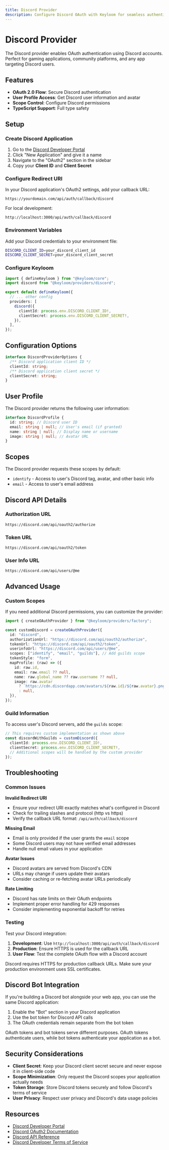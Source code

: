 ```yaml
---
title: Discord Provider
description: Configure Discord OAuth with Keyloom for seamless authentication.
---
```



# Discord Provider

The Discord provider enables OAuth authentication using Discord accounts. Perfect for gaming applications, community platforms, and any app targeting Discord users.

## Features

- **OAuth 2.0 Flow**: Secure Discord authentication
- **User Profile Access**: Get Discord user information and avatar
- **Scope Control**: Configure Discord permissions
- **TypeScript Support**: Full type safety

## Setup

<Steps>
<Step>

### Create Discord Application

1. Go to the [Discord Developer Portal](https://discord.com/developers/applications)
2. Click "New Application" and give it a name
3. Navigate to the "OAuth2" section in the sidebar
4. Copy your **Client ID** and **Client Secret**

</Step>

<Step>

### Configure Redirect URI

In your Discord application's OAuth2 settings, add your callback URL:

```
https://yourdomain.com/api/auth/callback/discord
```

For local development:

```
http://localhost:3000/api/auth/callback/discord
```

</Step>

<Step>

### Environment Variables

Add your Discord credentials to your environment file:

```bash title=".env.local"
DISCORD_CLIENT_ID=your_discord_client_id
DISCORD_CLIENT_SECRET=your_discord_client_secret
```

</Step>

<Step>

### Configure Keyloom

```typescript title="keyloom.config.ts"
import { defineKeyloom } from "@keyloom/core";
import discord from "@keyloom/providers/discord";

export default defineKeyloom({
  // ... other config
  providers: [
    discord({
      clientId: process.env.DISCORD_CLIENT_ID!,
      clientSecret: process.env.DISCORD_CLIENT_SECRET!,
    }),
  ],
});
```

</Step>
</Steps>

## Configuration Options

```typescript
interface DiscordProviderOptions {
  /** Discord application client ID */
  clientId: string;
  /** Discord application client secret */
  clientSecret: string;
}
```

## User Profile

The Discord provider returns the following user information:

```typescript
interface DiscordProfile {
  id: string; // Discord user ID
  email: string | null; // User's email (if granted)
  name: string | null; // Display name or username
  image: string | null; // Avatar URL
}
```

## Scopes

The Discord provider requests these scopes by default:

- `identify` - Access to user's Discord tag, avatar, and other basic info
- `email` - Access to user's email address

## Discord API Details

### Authorization URL

```
https://discord.com/api/oauth2/authorize
```

### Token URL

```
https://discord.com/api/oauth2/token
```

### User Info URL

```
https://discord.com/api/users/@me
```

## Advanced Usage

### Custom Scopes

If you need additional Discord permissions, you can customize the provider:

```typescript
import { createOAuthProvider } from "@keyloom/providers/factory";

const customDiscord = createOAuthProvider({
  id: "discord",
  authorizationUrl: "https://discord.com/api/oauth2/authorize",
  tokenUrl: "https://discord.com/api/oauth2/token",
  userinfoUrl: "https://discord.com/api/users/@me",
  scopes: ["identify", "email", "guilds"], // Add guilds scope
  tokenStyle: "form",
  mapProfile: (raw) => ({
    id: raw.id,
    email: raw.email ?? null,
    name: raw.global_name ?? raw.username ?? null,
    image: raw.avatar
      ? `https://cdn.discordapp.com/avatars/${raw.id}/${raw.avatar}.png`
      : null,
  }),
});
```

### Guild Information

To access user's Discord servers, add the `guilds` scope:

```typescript
// This requires custom implementation as shown above
const discordWithGuilds = customDiscord({
  clientId: process.env.DISCORD_CLIENT_ID!,
  clientSecret: process.env.DISCORD_CLIENT_SECRET!,
  // Additional scopes will be handled by the custom provider
});
```

## Troubleshooting

### Common Issues

**Invalid Redirect URI**

- Ensure your redirect URI exactly matches what's configured in Discord
- Check for trailing slashes and protocol (http vs https)
- Verify the callback URL format: `/api/auth/callback/discord`

**Missing Email**

- Email is only provided if the user grants the `email` scope
- Some Discord users may not have verified email addresses
- Handle null email values in your application

**Avatar Issues**

- Discord avatars are served from Discord's CDN
- URLs may change if users update their avatars
- Consider caching or re-fetching avatar URLs periodically

**Rate Limiting**

- Discord has rate limits on their OAuth endpoints
- Implement proper error handling for 429 responses
- Consider implementing exponential backoff for retries

### Testing

Test your Discord integration:

1. **Development**: Use `http://localhost:3000/api/auth/callback/discord`
2. **Production**: Ensure HTTPS is used for the callback URL
3. **User Flow**: Test the complete OAuth flow with a Discord account

<Callout>
  Discord requires HTTPS for production callback URLs. Make sure your production
  environment uses SSL certificates.
</Callout>

## Discord Bot Integration

If you're building a Discord bot alongside your web app, you can use the same Discord application:

1. Enable the "Bot" section in your Discord application
2. Use the bot token for Discord API calls
3. The OAuth credentials remain separate from the bot token

<Callout type="info">
  OAuth tokens and bot tokens serve different purposes. OAuth tokens
  authenticate users, while bot tokens authenticate your application as a bot.
</Callout>

## Security Considerations

- **Client Secret**: Keep your Discord client secret secure and never expose it in client-side code
- **Scope Minimization**: Only request the Discord scopes your application actually needs
- **Token Storage**: Store Discord tokens securely and follow Discord's terms of service
- **User Privacy**: Respect user privacy and Discord's data usage policies

## Resources

- [Discord Developer Portal](https://discord.com/developers/applications)
- [Discord OAuth2 Documentation](https://discord.com/developers/docs/topics/oauth2)
- [Discord API Reference](https://discord.com/developers/docs/reference)
- [Discord Developer Terms of Service](https://discord.com/developers/docs/legal)
